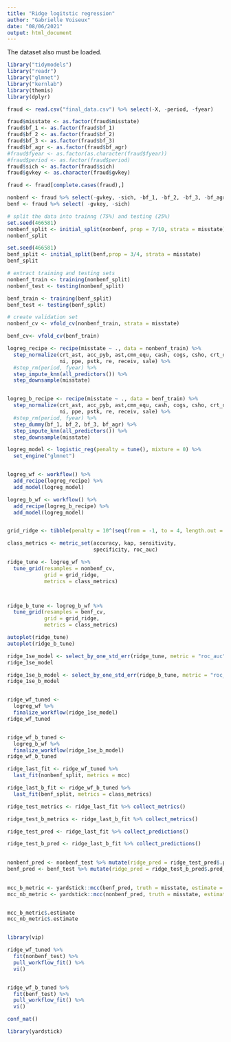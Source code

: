 ```yaml
---
title: "Ridge logitstic regression"
author: "Gabrielle Voiseux"
date: "08/06/2021"
output: html_document
---
```



The dataset also must be loaded.


```r
library("tidymodels")
library("readr")
library("glmnet")
library("kernlab")
library(themis)
library(dplyr)
```


```r
fraud <- read.csv("final_data.csv") %>% select(-X, -period, -fyear)

```


```r
fraud$misstate <- as.factor(fraud$misstate)
fraud$bf_1 <- as.factor(fraud$bf_1)
fraud$bf_2 <- as.factor(fraud$bf_2)
fraud$bf_3 <- as.factor(fraud$bf_3)
fraud$bf_agr <- as.factor(fraud$bf_agr)
#fraud$fyear <- as.factor(as.character(fraud$fyear))
#fraud$period <- as.factor(fraud$period)
fraud$sich <- as.factor(fraud$sich)
fraud$gvkey <- as.character(fraud$gvkey)

fraud <- fraud[complete.cases(fraud),]

nonbenf <- fraud %>% select(-gvkey, -sich, -bf_1, -bf_2, -bf_3, -bf_agr)
benf <- fraud %>% select( -gvkey, -sich)

```


```r
# split the data into trainng (75%) and testing (25%)
set.seed(466581)
nonbenf_split <- initial_split(nonbenf, prop = 7/10, strata = misstate)
nonbenf_split

set.seed(466581)
benf_split <- initial_split(benf,prop = 3/4, strata = misstate)
benf_split

# extract training and testing sets
nonbenf_train <- training(nonbenf_split)
nonbenf_test <- testing(nonbenf_split)

benf_train <- training(benf_split)
benf_test <- testing(benf_split)

```


```r
# create validation set
nonbenf_cv <- vfold_cv(nonbenf_train, strata = misstate)

benf_cv<- vfold_cv(benf_train)
```


```r
logreg_recipe <- recipe(misstate ~ ., data = nonbenf_train) %>% 
  step_normalize(crt_ast, acc_pyb, ast,cmn_equ, cash, cogs, csho, crt_dbt, lt_db_is, lt_db, dpr_amrt,ibei, invt, ivao, st_inv, crt_liab, liab,
                 ni, ppe, pstk, re, receiv, sale) %>% 
  #step_rm(period, fyear) %>%
  step_impute_knn(all_predictors()) %>%
  step_downsample(misstate)


logreg_b_recipe <- recipe(misstate ~ ., data = benf_train) %>% 
  step_normalize(crt_ast, acc_pyb, ast,cmn_equ, cash, cogs, csho, crt_dbt, lt_db_is, lt_db, dpr_amrt,ibei, invt, ivao, st_inv, crt_liab, liab,
                 ni, ppe, pstk, re, receiv, sale) %>% 
  #step_rm(period, fyear) %>%
  step_dummy(bf_1, bf_2, bf_3, bf_agr) %>%
  step_impute_knn(all_predictors()) %>%
  step_downsample(misstate)
```


```r
logreg_model <- logistic_reg(penalty = tune(), mixture = 0) %>% 
  set_engine("glmnet")


logreg_wf <- workflow() %>% 
  add_recipe(logreg_recipe) %>% 
  add_model(logreg_model)

logreg_b_wf <- workflow() %>% 
  add_recipe(logreg_b_recipe) %>% 
  add_model(logreg_model)


grid_ridge <- tibble(penalty = 10^(seq(from = -1, to = 4, length.out = 100)))

class_metrics <- metric_set(accuracy, kap, sensitivity,
                            specificity, roc_auc)

```


```r

ridge_tune <- logreg_wf %>% 
  tune_grid(resamples = nonbenf_cv, 
            grid = grid_ridge,
            metrics = class_metrics)



ridge_b_tune <- logreg_b_wf %>% 
  tune_grid(resamples = benf_cv, 
            grid = grid_ridge,
            metrics = class_metrics)

autoplot(ridge_tune)
autoplot(ridge_b_tune)
```


```r
ridge_1se_model <- select_by_one_std_err(ridge_tune, metric = "roc_auc", desc(penalty))
ridge_1se_model

ridge_1se_b_model <- select_by_one_std_err(ridge_b_tune, metric = "roc_auc", desc(penalty))
ridge_1se_b_model


ridge_wf_tuned <- 
  logreg_wf %>% 
  finalize_workflow(ridge_1se_model)
ridge_wf_tuned


ridge_wf_b_tuned <- 
  logreg_b_wf %>% 
  finalize_workflow(ridge_1se_b_model)
ridge_wf_b_tuned
```


```r
ridge_last_fit <- ridge_wf_tuned %>% 
  last_fit(nonbenf_split, metrics = mcc)

ridge_last_b_fit <- ridge_wf_b_tuned %>% 
  last_fit(benf_split, metrics = class_metrics)

ridge_test_metrics <- ridge_last_fit %>% collect_metrics()

ridge_test_b_metrics <- ridge_last_b_fit %>% collect_metrics()

ridge_test_pred <- ridge_last_fit %>% collect_predictions()

ridge_test_b_pred <- ridge_last_b_fit %>% collect_predictions()
  

nonbenf_pred <- nonbenf_test %>% mutate(ridge_pred = ridge_test_pred$.pred_class)
benf_pred <- benf_test %>% mutate(ridge_pred = ridge_test_b_pred$.pred_class)

  
mcc_b_metric <- yardstick::mcc(benf_pred, truth = misstate, estimate = ridge_pred, event_level = "second")
mcc_nb_metric <- yardstick::mcc(nonbenf_pred, truth = misstate, estimate = ridge_pred, event_level = "second")


mcc_b_metric$.estimate
mcc_nb_metric$.estimate


library(vip)

ridge_wf_tuned %>%
  fit(nonbenf_test) %>%
  pull_workflow_fit() %>%
  vi()


ridge_wf_b_tuned %>%
  fit(benf_test) %>%
  pull_workflow_fit() %>%
  vi()

conf_mat()

```

```r
library(yardstick)
```


